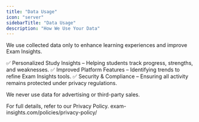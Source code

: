 ```yaml
---
title: "Data Usage"
icon: "server"
sidebarTitle: "Data Usage"
description: "How We Use Your Data"
---
```


We use collected data only to enhance learning experiences and improve Exam Insights.

✅ Personalized Study Insights – Helping students track progress, strengths, and weaknesses.
✅ Improved Platform Features – Identifying trends to refine Exam Insights tools.
✅ Security & Compliance – Ensuring all activity remains protected under privacy regulations.

We never use data for advertising or third-party sales.

For full details, refer to our Privacy Policy. exam-insights.com/policies/privacy-policy/